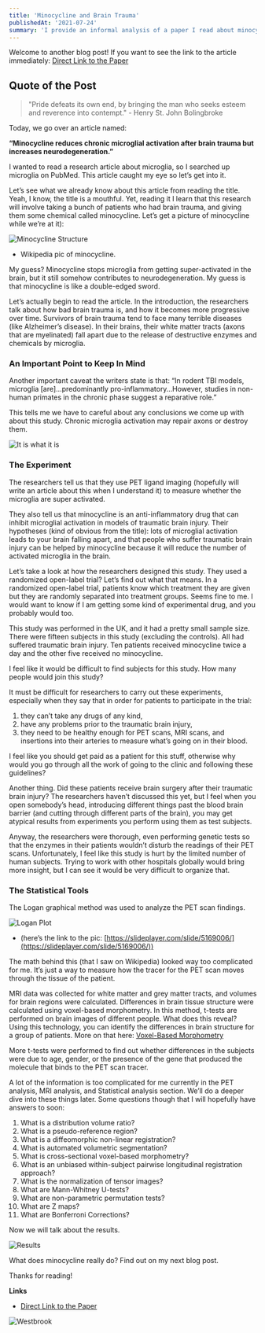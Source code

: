 ```yaml
---
title: 'Minocycline and Brain Trauma'
publishedAt: '2021-07-24'
summary: 'I provide an informal analysis of a paper I read about minocycline and its effect on patients with traumatic brain injuries.'
---
```


Welcome to another blog post!
If you want to see the link to the article immediately: [Direct Link to the Paper](https://doi.org/10.1093/brain/awx339)

## Quote of the Post
> "Pride defeats its own end, by bringing the man who seeks esteem and reverence into contempt." - Henry St. John Bolingbroke

Today, we go over an article named: 

**“Minocycline reduces chronic microglial activation after brain trauma but increases neurodegeneration.”**

I wanted to read a research article about microglia, so I searched up microglia on PubMed. This article caught my eye so let’s get into it. 

Let’s see what we already know about this article from reading the title. Yeah, I know, the title is a mouthful. Yet, reading it I learn that this research will involve taking a bunch of patients who had brain trauma, and giving them some chemical called minocycline. Let’s get a picture of minocycline while we’re at it):

![Minocycline Structure](/images/mino_struct.png)
- Wikipedia pic of minocycline.

My guess? Minocycline stops microglia from getting super-activated in the brain, but it still somehow contributes to neurodegeneration. My guess is that minocycline is like a double-edged sword. 

Let’s actually begin to read the article. In the introduction, the researchers talk about how bad brain trauma is, and how it becomes more progressive over time. Survivors of brain trauma tend to face many terrible diseases (like Alzheimer’s disease). In their brains, their white matter tracts (axons that are myelinated) fall apart due to the release of destructive enzymes and chemicals by microglia. 

### An Important Point to Keep In Mind

Another important caveat the writers state is that: “In rodent TBI models, microglia [are]…predominantly pro-inflammatory…However, studies in non-human primates in the chronic phase suggest a reparative role.” 

This tells me we have to careful about any conclusions we come up with about this study. Chronic microglia activation may repair axons or destroy them. 

![It is what it is](/images/itis.gif)

### The Experiment

The researchers tell us that they use PET ligand imaging (hopefully will write an article about this when I understand it) to measure whether the microglia are super activated. 

They also tell us that minocycline is an anti-inflammatory drug that can inhibit microglial activation in models of traumatic brain injury. Their hypotheses (kind of obvious from the title): lots of microglial activation leads to your brain falling apart, and that people who suffer traumatic brain injury can be helped by minocycline because it will reduce the number of activated microglia in the brain.

Let’s take a look at how the researchers designed this study. They used a randomized open-label trial? Let’s find out what that means. In a randomized open-label trial, patients know which treatment they are given but they are randomly separated into treatment groups. Seems fine to me. I would want to know if I am getting some kind of experimental drug, and you probably would too.

This study was performed in the UK, and it had a pretty small sample size. There were fifteen subjects in this study (excluding the controls). All had suffered traumatic brain injury. Ten patients received minocycline twice a day and the other five received no minocycline. 

I feel like it would be difficult to find subjects for this study. How many people would join this study? 

It must be difficult for researchers to carry out these experiments, especially when they say that in order for patients to participate in the trial: 
1.	they can’t take any drugs of any kind, 
2.	have any problems prior to the traumatic brain injury, 
3.	they need to be healthy enough for PET scans, MRI scans, and insertions into their arteries to measure what’s going on in their blood. 

I feel like you should get paid as a patient for this stuff, otherwise why would you go through all the work of going to the clinic and following these guidelines? 

Another thing. Did these patients receive brain surgery after their traumatic brain injury? The researchers haven’t discussed this yet, but I feel when you open somebody’s head, introducing different things past the blood brain barrier (and cutting through different parts of the brain), you may get atypical results from experiments you perform using them as test subjects.

Anyway, the researchers were thorough, even performing genetic tests so that the enzymes in their patients wouldn’t disturb the readings of their PET scans. Unfortunately, I feel like this study is hurt by the limited number of human subjects. Trying to work with other hospitals globally would bring more insight, but I can see it would be very difficult to organize that.

### The Statistical Tools

The Logan graphical method was used to analyze the PET scan findings.

![Logan Plot](/images/loganplot.jpg)
- (here’s the link to the pic: [https://slideplayer.com/slide/5169006/](https://slideplayer.com/slide/5169006/))

The math behind this (that I saw on Wikipedia) looked way too complicated for me. It’s just a way to measure how the tracer for the PET scan moves through the tissue of the patient.

MRI data was collected for white matter and grey matter tracts, and volumes for brain regions were calculated. Differences in brain tissue structure were calculated using voxel-based morphometry. In this method, t-tests are performed on brain images of different people. What does this reveal? Using this technology, you can identify the differences in brain structure for a group of patients. More on that here: [Voxel-Based Morphometry](https://doi.org/10.1523/JNEUROSCI.2160-09.2009)

More t-tests were performed to find out whether differences in the subjects were due to age, gender, or the presence of the gene that produced the molecule that binds to the PET scan tracer. 

A lot of the information is too complicated for me currently in the PET analysis, MRI analysis, and Statistical analysis section. We’ll do a deeper dive into these things later. Some questions though that I will hopefully have answers to soon: 

1.	What is a distribution volume ratio? 
2.	What is a pseudo-reference region?
3.	What is a diffeomorphic non-linear registration?
4.	What is automated volumetric segmentation?
5.	What is cross-sectional voxel-based morphometry?
6.	What is an unbiased within-subject pairwise longitudinal registration approach?
7.	 What is the normalization of tensor images?
8.	What are Mann-Whitney U-tests?
9.	What are non-parametric permutation tests?
10.	What are Z maps?
11.	What are Bonferroni Corrections?

Now we will talk about the results.

![Results](/images/result.gif)

What does minocycline really do? Find out on my next blog post.

Thanks for reading!

**Links**
- [Direct Link to the Paper](https://doi.org/10.1093/brain/awx339)

![Westbrook](/images/dancing.gif)
